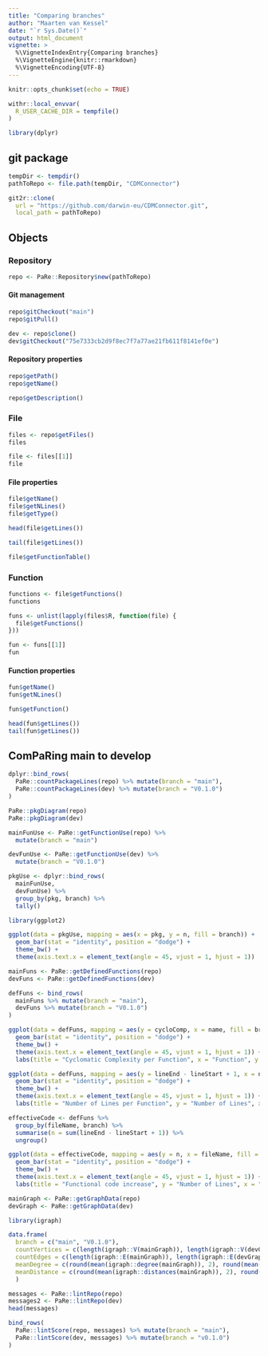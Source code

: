 ```yaml
---
title: "Comparing branches"
author: "Maarten van Kessel"
date: "`r Sys.Date()`"
output: html_document
vignette: >
  %\VignetteIndexEntry{Comparing branches}
  %\VignetteEngine{knitr::rmarkdown}
  %\VignetteEncoding{UTF-8}
---
```


```r
knitr::opts_chunk$set(echo = TRUE)
```

```r
withr::local_envvar(
  R_USER_CACHE_DIR = tempfile()
)
```

```r
library(dplyr)
```


## git package
```r
tempDir <- tempdir()
pathToRepo <- file.path(tempDir, "CDMConnector")

git2r::clone(
  url = "https://github.com/darwin-eu/CDMConnector.git",
  local_path = pathToRepo)
```


## Objects
### Repository
```r
repo <- PaRe::Repository$new(pathToRepo)
```

#### Git management
```r
repo$gitCheckout("main")
repo$gitPull()
```

```r
dev <- repo$clone()
dev$gitCheckout("75e7333cb2d9f8ec7f7a77ae21fb611f8141ef0e")
```

#### Repository properties
```r
repo$getPath()
repo$getName()
```

```r
repo$getDescription()
```

### File
```r
files <- repo$getFiles()
files
```

```r
file <- files[[1]]
file
```

#### File properties
```r
file$getName()
file$getNLines()
file$getType()
```

```r
head(file$getLines())

tail(file$getLines())
```

```r
file$getFunctionTable()
```

### Function
```r
functions <- file$getFunctions()
functions
```

```r
funs <- unlist(lapply(files$R, function(file) {
  file$getFunctions()
}))

fun <- funs[[1]]
fun
```
#### Function properties
```r
fun$getName()
fun$getNLines()
```

```r
fun$getFunction()
```

```r
head(fun$getLines())
tail(fun$getLines())
```
## ComPaRing main to develop
```r
dplyr::bind_rows(
  PaRe::countPackageLines(repo) %>% mutate(branch = "main"),
  PaRe::countPackageLines(dev) %>% mutate(branch = "V0.1.0")
)
```

```r
PaRe::pkgDiagram(repo)
PaRe::pkgDiagram(dev)
```

```r
mainFunUse <- PaRe::getFunctionUse(repo) %>%
  mutate(branch = "main")

devFunUse <- PaRe::getFunctionUse(dev) %>%
  mutate(branch = "V0.1.0")

pkgUse <- dplyr::bind_rows(
  mainFunUse,
  devFunUse) %>%
  group_by(pkg, branch) %>%
  tally()
```

```r
library(ggplot2)

ggplot(data = pkgUse, mapping = aes(x = pkg, y = n, fill = branch)) +
  geom_bar(stat = "identity", position = "dodge") +
  theme_bw() +
  theme(axis.text.x = element_text(angle = 45, vjust = 1, hjust = 1))
```

```r
mainFuns <- PaRe::getDefinedFunctions(repo)
devFuns <- PaRe::getDefinedFunctions(dev)

defFuns <- bind_rows(
  mainFuns %>% mutate(branch = "main"),
  devFuns %>% mutate(branch = "V0.1.0")
)

ggplot(data = defFuns, mapping = aes(y = cycloComp, x = name, fill = branch)) +
  geom_bar(stat = "identity", position = "dodge") +
  theme_bw() +
  theme(axis.text.x = element_text(angle = 45, vjust = 1, hjust = 1)) +
  labs(title = "Cyclomatic Complexity per Function", x = "Function", y = "Cyclomatic Complexity")
```
```r
ggplot(data = defFuns, mapping = aes(y = lineEnd - lineStart + 1, x = name, fill = branch)) +
  geom_bar(stat = "identity", position = "dodge") +
  theme_bw() +
  theme(axis.text.x = element_text(angle = 45, vjust = 1, hjust = 1)) +
  labs(title = "Number of Lines per Function", y = "Number of Lines", x = "Function")
```

```r
effectiveCode <- defFuns %>%
  group_by(fileName, branch) %>%
  summarise(n = sum(lineEnd - lineStart + 1)) %>%
  ungroup()

ggplot(data = effectiveCode, mapping = aes(y = n, x = fileName, fill = branch)) +
  geom_bar(stat = "identity", position = "dodge") +
  theme_bw() +
  theme(axis.text.x = element_text(angle = 45, vjust = 1, hjust = 1)) +
  labs(title = "Functional code increase", y = "Number of Lines", x = "File")
```

```r
mainGraph <- PaRe::getGraphData(repo)
devGraph <- PaRe::getGraphData(dev)

library(igraph)

data.frame(
  branch = c("main", "V0.1.0"),
  countVertices = c(length(igraph::V(mainGraph)), length(igraph::V(devGraph))),
  countEdges = c(length(igraph::E(mainGraph)), length(igraph::E(devGraph))),
  meanDegree = c(round(mean(igraph::degree(mainGraph)), 2), round(mean(igraph::degree(devGraph)), 2)),
  meanDistance = c(round(mean(igraph::distances(mainGraph)), 2), round(mean(igraph::distances(devGraph)), 2))
  )
```

```r
messages <- PaRe::lintRepo(repo)
messages2 <- PaRe::lintRepo(dev)
head(messages)
```

```r
bind_rows(
  PaRe::lintScore(repo, messages) %>% mutate(branch = "main"),
  PaRe::lintScore(dev, messages) %>% mutate(branch = "v0.1.0")
)
```

